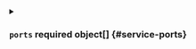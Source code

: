 

<PartialName />


<PartialLabels />


<PartialAnnotations />


<PartialType />



<details className="config-field" data-expandable="true">
<summary>

### `ports` <span className="config-field-required" data-required="false">required</span> <span className="config-field-type">object[]</span> <span className="config-field-default"></span> <span className="config-field-enum"></span> {#service-ports}



</summary>

<PartialPortsreference />


</details>


<PartialExternalIPs />


<PartialClusterIP />


<PartialExternalName />


<PartialExternalTrafficPolicy />


<PartialHealthCheckNodePort />


<PartialIpFamily />


<PartialLoadBalancerIP />


<PartialLoadBalancerSourceRanges />


<PartialPublishNotReadyAddresses />


<PartialSessionAffinity />


<PartialSessionAffinityConfig />


<PartialTopologyKeys />
